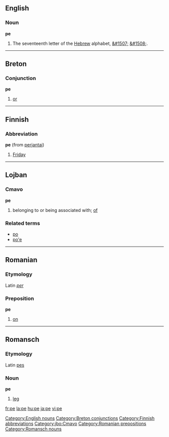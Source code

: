 ==English==

===Noun===
'''pe'''

# The seventeenth letter of the [[Hebrew]] alphabet, [[&#1507;]] [[&#1508;]].

[[Category:English nouns]]

----

==Breton==
===Conjunction===
'''pe'''

# [[or]]

[[Category:Breton conjunctions]]

----

==Finnish==
===Abbreviation===
'''pe''' (from [[perjantai]])

#[[Friday]]

[[Category:Finnish abbreviations]]

----

==Lojban==
===Cmavo===
'''pe'''
# belonging to or being associated with; [[of]]

===Related terms===
* [[po#Lojban|po]]
* [[po'e#Lojban|po'e]]

[[Category:jbo:Cmavo]]

----

==Romanian==
===Etymology===
Latin ''[[per]]''
===Preposition===
'''pe'''

# [[on]]

[[Category:Romanian prepositions]]

----

==Romansch==
===Etymology===
Latin [[pes]]
===Noun===
'''pe'''

# [[leg]]

[[Category:Romansch nouns]]

[[fr:pe]]
[[la:pe]]
[[hu:pe]]
[[ja:pe]]
[[vi:pe]]